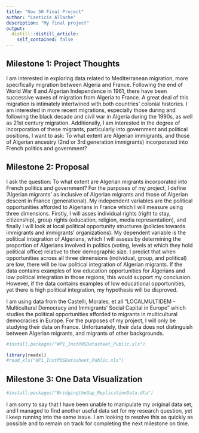 ```yaml
---
title: "Gov 50 Final Project"
author: "Laeticia Allache"
description: "My final project"
output:
  distill::distill_article:
    self_contained: false
---
```



## Milestone 1: Project Thoughts

I am interested in exploring data related to Mediterranean migration, more specifically migration between Algeria and France. Following the end of World War II and Algerian Independence in 1961, there have been successive waves of migration from Algeria to France. A great deal of this migration is intimately intertwined with both countries' colonial histories. I am interested in more recent migrations, especially those during and following the black decade and civil war in Algeria during the 1990s, as well as 21st century migration. Additionally, I am interested in the degree of incorporation of these migrants, particularly into government and political positions, I want to ask: To what extent are Algerian immigrants, and those of Algerian ancestry (2nd or 3rd generation immigrants) incorporated into French politics and government?


## Milestone 2: Proposal

I ask the question: To what extent are Algerian migrants incorporated into French politics and government? For the purposes of my project, I define 'Algerian migrants' as inclusive of Algerian migrants and those of Algerian descent in France (generational). My independent variables are the political opportunities afforded to Algerians in France which I will measure using three dimensions. Firstly, I will asses individual rights (right to stay, citizenship), group rights (education, religion, media representation), and finally I will look at local political opportunity structures (policies towards immigrants and immigrants' organizations). My dependent variable is the political integration of Algerians, which I will assess by determining the proportion of Algerians involved in politics (voting, levels at which they hold political office) relative to their demographic size. 
I predict that when opportunities across all three dimensions (individual, group, and political) are low, there will be low political integration of Algerian migrants. If the data contains examples of low education opportunities for Algerians and low political integration in those regions, this would support my conclusion. However, if the data contains examples of low educational opportunities, yet there is high political integration, my hypothesis will be disproved.

I am using data from the Castelli, Morales, et all "LOCALMULTIDEM - Multicultural Democracy and Immigrants' Social Capital in Europe" which studies the political opportunities afforded to migrants in multicultural democracies in Europe. For the purposes of my project, I will only be studying their data on France. Unfortunately, their data does not distinguish between Algerian migrants, and migrants of other backgrounds.



```r
#install.packages("WP1_InstPOSDatasheet_Public.xls")
```


```r
library(readxl)
#read_xls("WP1_InstPOSDatasheet_Public.xls")
```

## Milestone 3: One Data Visualization
```r
#install.packages("BridgingtheGap_ReplicationData.dta")
```

I am sorry to say that I have been unable to manipulate my original data set, and I managed to find another useful data set for my research question, yet I keep running into the same issue. I am looking to resolve this as quickly as possible and to remain on track for completing the next milestone on time. 

